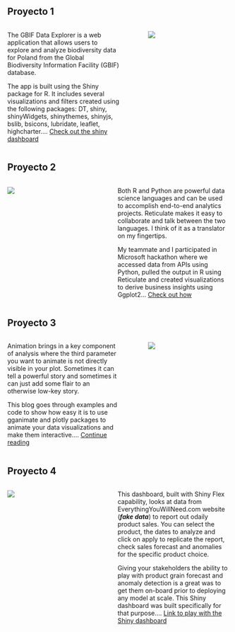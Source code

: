## Proyecto 1

::: columns
::: {.column width="55%"}
The GBIF Data Explorer is a web application that allows users to explore and analyze biodiversity data for Poland from the Global Biodiversity Information Facility (GBIF) database.

The app is built using the Shiny package for R. It includes several visualizations and filters created using the following packages: DT, shiny, shinyWidgets, shinythemes, shinyjs, bslib, bsicons, lubridate, leaflet, highcharter.... [Check out the shiny dashboard](https://corinanm.github.io/mysite/){target="_blank"}
:::

::: {.column width="5%"}
:::

::: {.column width="40%"}
![](data/images/logo_rs.jpg)
:::
:::

## Proyecto 2

::: columns
::: {.column width="40%"}
![](data/images/logo_rs.jpg)
:::

::: {.column width="5%"}
:::

::: {.column width="55%"}
Both R and Python are powerful data science languages and can be used to accomplish end-to-end analytics projects. Reticulate makes it easy to collaborate and talk between the two languages. I think of it as a translator on my fingertips.

My teammate and I participated in Microsoft hackathon where we accessed data from APIs using Python, pulled the output in R using Reticulate and created visualizations to derive business insights using Ggplot2... [Check out how](https://corinanm.github.io/mysite/){target="_blank"}
:::
:::

## Proyecto 3

::: columns
::: {.column width="55%"}
Animation brings in a key component of analysis where the third parameter you want to animate is not directly visible in your plot. Sometimes it can tell a powerful story and sometimes it can just add some flair to an otherwise low-key story.

This blog goes through examples and code to show how easy it is to use gganimate and plotly packages to animate your data visualizations and make them interactive.... [Continue reading](https://corinanm.github.io/mysite/){target="_blank"}
:::

::: {.column width="5%"}
:::

::: {.column width="40%"}
![](data/images/logo_rs.jpg)
:::
:::

## Proyecto 4

::: columns
::: {.column width="40%"}
![](data/images/logo_rs.jpg)
:::

::: {.column width="5%"}
:::

::: {.column width="55%"}
This dashboard, built with Shiny Flex capability, looks at data from EverythingYouWillNeed.com website (***fake data***) to report out odaily product sales. You can select the product, the dates to analyze and click on apply to replicate the report, check sales forecast and anomalies for the specific product choice.

Giving your stakeholders the ability to play with product grain forecast and anomaly detection is a great was to get them on-board prior to deploying any model at scale. This Shiny dashboard was built specifically for that purpose.... [Link to play with the Shiny dashboard](https://corinanm.github.io/mysite/){target="_blank"}
:::
:::

<!-- ## Medium blog - Moving from interesting to actionable analysis -->

<!-- ::: columns -->

<!-- ::: {.column width="55%"} -->

<!-- No actions were taken from the insights you produced, and there was no impact on the business. Your beautiful analysis went on to sit in a folder unseen by anybody ever again. Let's name this folder "the analysis morgue." It contains more moribund analyses than it ought to because this scenario represents a common problem with data analytics teams, and by experiencing it you are not alone. -->

<!-- But there are ways to avoid it.... [Continue reading](https://medium.com/p/5d62c929a36c){target="_blank"} -->

<!-- ::: -->

<!-- ::: {.column width="5%"} -->

<!-- ::: -->

<!-- ::: {.column width="40%"} -->

<!-- ![](images/clusters.png) -->

<!-- ::: -->

<!-- ::: -->
